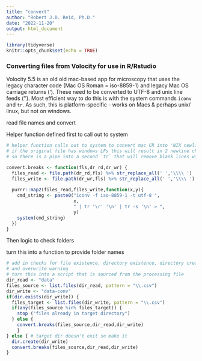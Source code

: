 ```yaml
---
title: "convert"
author: "Robert J.D. Reid, Ph.D."
date: "2022-11-20"
output: html_document
---
```


```r
library(tidyverse)
knitr::opts_chunk$set(echo = TRUE)
```

### Converting files from Volocity for use in R/Rstudio

Volocity 5.5 is an old old mac-based app for microscopy that uses
the legacy character code (Mac OS Roman = iso-8859-1) and legacy
Mac OS carriage returns ('\r').
These need to be converted to UTF-8 and unix line feeds ('\n').
Most efficient way to do this is with the system commands `iconv`
and `tr`.
As such, this is platform-specific - works on Macs & perhaps unix/
linux, but not on windows.


read file names and convert

Helper function defined first to call out to system
```r
# helper function calls out to system to convert mac CR into 'NIX newlines using `tr`
# if the original file has windows LFs this will result in 2 newline characters & blank lines
# so there is a pipe into a second `tr` that will remove blank lines with a "squeeze" switch

convert.breaks <- function(fls,dr_rd,dr_wr) {
  files_read <- file.path(dr_rd,fls) %>% str_replace_all(' ','\\\\ ')
  files_write <- file.path(dr_wr,fls) %>% str_replace_all(' ','\\\\ ')
  
  purrr::map2(files_read,files_write,function(x,y){
    cmd_string <- paste0("iconv -f iso-8859-1 -t utf-8 ",
                         x,
                         " | tr '\r' '\n' | tr -s '\n' > ",
                         y)
    system(cmd_string)
  })
}
```

Then logic to check folders

turn this into a function to provide folder names
```r
# add in checks for file existence, directory existence, directory create
# and overwrite warning
# turn this into a script that is sourced from the processing file
dir_read <- "data"
files_source <- list.files(dir_read, pattern = "\\.csv")
dir_write <- "data-conv"
if(dir.exists(dir_write)) {
  files_target <- list.files(dir_write, pattern = "\\.csv")
  if(any(files_source %in% files_target)) {
    stop ("files already in target directory")
  } else {
    convert.breaks(files_source,dir_read,dir_write)
    }
} else { # target dir doesn't exit so make it
  dir.create(dir_write)
  convert.breaks(files_source,dir_read,dir_write)
}
```


